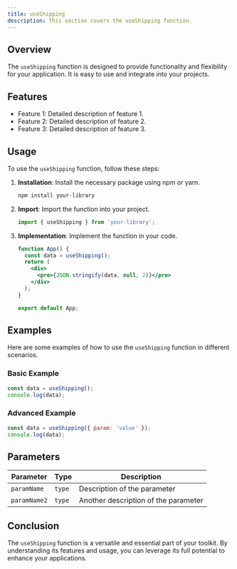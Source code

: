 ```yaml
---
title: useShipping
description: This section covers the useShipping function.
---
```


## Overview

The `useShipping` function is designed to provide functionality and flexibility for your application. It is easy to use and integrate into your projects.

## Features

- Feature 1: Detailed description of feature 1.
- Feature 2: Detailed description of feature 2.
- Feature 3: Detailed description of feature 3.

## Usage

To use the `useShipping` function, follow these steps:

1. **Installation**: Install the necessary package using npm or yarn.
   ```bash
   npm install your-library
   ```
2. **Import**: Import the function into your project.
   ```jsx
   import { useShipping } from 'your-library';
   ```
3. **Implementation**: Implement the function in your code.
   ```jsx
   function App() {
     const data = useShipping();
     return (
       <div>
         <pre>{JSON.stringify(data, null, 2)}</pre>
       </div>
     );
   }

   export default App;
   ```

## Examples

Here are some examples of how to use the `useShipping` function in different scenarios.

### Basic Example

```jsx
const data = useShipping();
console.log(data);
```

### Advanced Example

```jsx
const data = useShipping({ param: 'value' });
console.log(data);
```

## Parameters

| Parameter    | Type     | Description                       |
|--------------|----------|-----------------------------------|
| `paramName`  | `type` | Description of the parameter     |
| `paramName2` | `type` | Another description of the parameter |

## Conclusion

The `useShipping` function is a versatile and essential part of your toolkit. By understanding its features and usage, you can leverage its full potential to enhance your applications.